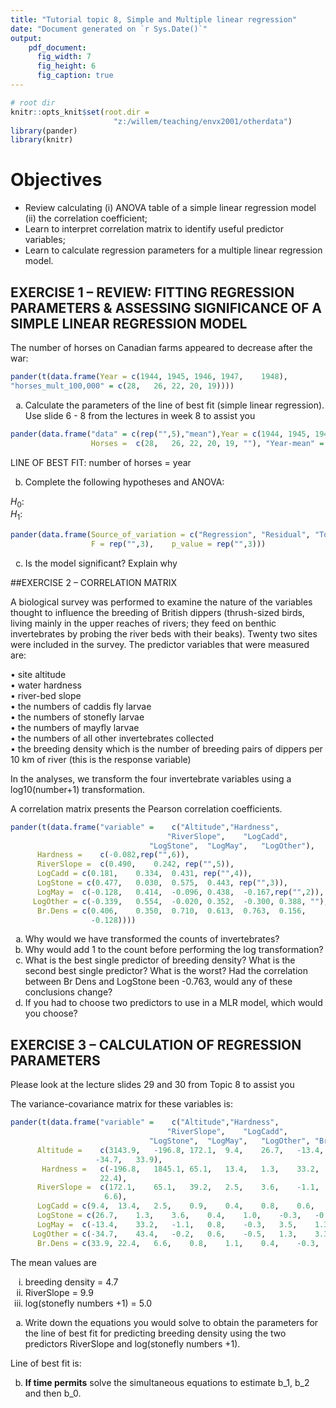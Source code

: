 ```yaml
---
title: "Tutorial topic 8, Simple and Multiple linear regression"
date: "Document generated on `r Sys.Date()`"
output: 
    pdf_document:
      fig_width: 7
      fig_height: 6
      fig_caption: true
---
```

```r
# root dir
knitr::opts_knit$set(root.dir = 
                       "z:/willem/teaching/envx2001/otherdata")
library(pander)
library(knitr)
```

# Objectives  

*  Review calculating (i) ANOVA table of a simple linear regression model (ii) the correlation coefficient;
*  Learn to interpret correlation matrix to identify useful predictor variables;
*  Learn to calculate regression parameters for a multiple linear regression model.

## EXERCISE 1 – REVIEW: FITTING REGRESSION PARAMETERS & ASSESSING SIGNIFICANCE OF A SIMPLE LINEAR REGRESSION MODEL

The number of horses on Canadian farms appeared to decrease after the war:
```r
pander(t(data.frame(Year = c(1944, 1945, 1946, 1947,	1948),
"horses_mult_100,000" = c(28,	26,	22,	20,	19))))
```

a)	Calculate the parameters of the line of best fit (simple linear regression). Use slide 6 - 8 from the lectures in week 8 to assist you



```r
pander(data.frame("data" = c(rep("",5),"mean"),Year = c(1944, 1945, 1946, 1947,	1948,""), 	
                  Horses =	c(28,	26,	22,	20,	19, ""), "Year-mean" = rep("",6),	"Horses-mean" = rep("",6),	"Product" = rep("",6)))
```			


LINE OF BEST FIT: number of horses  =  		year

b)	Complete the following hypotheses and ANOVA:

$H_0$:	
$H_1$:


```r

pander(data.frame(Source_of_variation = c("Regression", "Residual", "Total"), 	df = rep("",3),	SS = c(57.6,"",60.0),	MS = rep("",3),
                  F = rep("",3),	p_value = rep("",3)))
```


c)	Is the model significant? Explain why

##EXERCISE 2 – CORRELATION MATRIX

A biological survey was performed to examine the nature of the variables thought to influence the breeding of British dippers (thrush-sized birds, living mainly in the upper reaches of rivers; they feed on benthic invertebrates by probing the river beds with their beaks). Twenty two sites were included in the survey.  The predictor variables that were measured are:  

•	site altitude  
•	water hardness  
•	river-bed slope  
•	the numbers of caddis fly larvae  
•	the numbers of stonefly larvae  
•	the numbers of mayfly larvae  
•	the numbers of all other invertebrates collected  
•	the breeding density which is the number of breeding pairs of dippers per 10 km of river (this is the response variable)   

In the analyses, we transform the four invertebrate variables using a log10(number+1) transformation.

A correlation matrix presents the Pearson correlation coefficients.

```r
pander(t(data.frame("variable" =	c("Altitude","Hardness",
                                   "RiverSlope",	"LogCadd",
                               "LogStone",	"LogMay",	"LogOther"),
      Hardness =	c(-0.082,rep("",6)),
      RiverSlope =	c(0.490,	0.242, rep("",5)),
      LogCadd = c(0.181,	0.334,	0.431, rep("",4)),
      LogStone = c(0.477,	0.030,	0.575,	0.443, rep("",3)),
      LogMay =	c(-0.128,	0.414,	-0.096,	0.438,	-0.167,rep("",2)),
     LogOther = c(-0.339,	0.554,	-0.020,	0.352,	-0.300,	0.388, ""),
      Br.Dens = c(0.406,	0.350,	0.710,	0.613,	0.763,	0.156,
                  -0.128))))
```

a)	Why would we have transformed the counts of invertebrates?  
b)	Why would add 1 to the count before performing the log transformation?  
c)	What is the best single predictor of breeding density? What is the second best single predictor? What is the worst? Had the correlation between Br Dens and LogStone been 
-0.763, would any of these conclusions change?  
d)	If you had to choose two predictors to use in a MLR model, which would you choose?  

 
## EXERCISE 3 – CALCULATION OF REGRESSION PARAMETERS
Please look at the lecture slides 29 and 30 from Topic 8 to assist you

The variance-covariance matrix for these variables is:
```r
pander(t(data.frame("variable" =	c("Altitude","Hardness",
                                   "RiverSlope",	"LogCadd",
                               "LogStone",	"LogMay",	"LogOther", "Br.Dens"),
      Altitude =	c(3143.9,	-196.8,	172.1,	9.4,	26.7,	-13.4,
                   -34.7,	33.9),
       Hardness =	c(-196.8,	1845.1,	65.1,	13.4,	1.3,	33.2,	43.4,
                    22.4),
      RiverSlope =	c(172.1,	65.1,	39.2,	2.5,	3.6,	-1.1,	-0.2,
                     6.6),
      LogCadd = c(9.4,	13.4,	2.5,	0.9,	0.4,	0.8,	0.6,	0.8),
      LogStone = c(26.7,	1.3,	3.6,	0.4,	1.0,	-0.3,	-0.5,	1.1),
      LogMay =	c(-13.4,	33.2,	-1.1,	0.8,	-0.3,	3.5,	1.3,	0.4),
     LogOther = c(-34.7,	43.4,	-0.2,	0.6,	-0.5,	1.3,	3.3,	-0.3),
      Br.Dens = c(33.9,	22.4,	6.6,	0.8,	1.1,	0.4,	-0.3,	2.2))))
```


The mean values are 

(i) breeding density = 4.7 
(ii) RiverSlope = 9.9 
(iii) log(stonefly numbers +1) = 5.0

a)	Write down the equations you would solve to obtain the parameters for the line of best fit for predicting breeding density using the two predictors RiverSlope and log(stonefly numbers +1).  

Line of best fit is:  
\begin{center}
$breeding_density = b_0 + b_1 RiverSlope + b_2 log(stonefly numbers +1)$.
\end{center}

b)	**If time permits** solve the simultaneous equations to estimate b_1, b_2 and then b_0.

